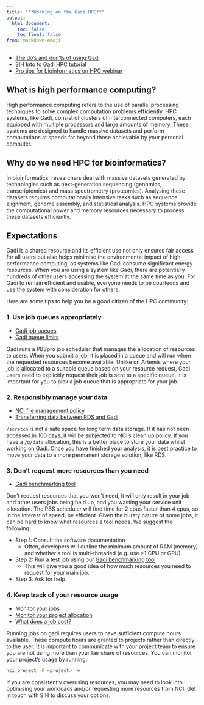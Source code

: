 ```yaml
---
title: "**Working on the Gadi HPC**"
output:
  html_document:
    toc: false
    toc_float: false
from: markdown+emoji
---
```


- [The do's and don'ts of using Gadi](https://opus.nci.org.au/spaces/Help/pages/236881327/Do+s+and+Don+ts+of+using+Gadi...)
- [SIH Into to Gadi HPC tutorial](https://sydney-informatics-hub.github.io/training.gadi.intro/)
- [Pro tips for bioinformatics on HPC webinar](https://youtu.be/YKJDRXCmGMo)

## **What is high performance computing?**

High performance computing refers to the use of parallel processing techniques to solve complex computation problems efficiently. HPC systems, like Gadi, consist of clusters of interconnected computers, each equipped with multiple processors and large amounts of memory. These systems are designed to handle massive datasets and perform computations at speeds far beyond those achievable by your personal computer. 

## **Why do we need HPC for bioinformatics?**

In bioinformatics, researchers deal with massive datasets generated by technologies such as next-generation sequencing (genomics, transcriptomics) and mass spectrometry (proteomics). Analysing these datasets requires computationally intensive tasks such as sequence alignment, genome assembly, and statistical analysis. HPC systems provide the computational power and memory resources necessary to process these datasets efficiently.

## **Expectations** 

Gadi is a shared resource and its efficient use not only ensures fair access for all users but also helps minimise the environmental impact of high-performance computing, as systems like Gadi consume significant energy resources. When you are using a system like Gadi, there are potentially hundreds of other users accessing the system at the same time as you. For Gadi to remain efficient and usable, everyone needs to be courteous and use the system with consideration for others. 

Here are some tips to help you be a good citizen of the HPC community: 

### __1. Use job queues appropriately__

- [Gadi job queues](https://opus.nci.org.au/spaces/Help/pages/90308824/Queue+Structure)
- [Gadi queue limits](https://opus.nci.org.au/spaces/Help/pages/90308823/Queue+Limits)

Gadi runs a PBSpro job scheduler that manages the allocation of resources to users. When you submit a job, it is placed in a queue and will run when the requested resources become available. Unlike on Artemis where your job is allocated to a suitable queue based on your resource request, Gadi users need to explicitly request their job is sent to a specific queue. It is important for you to pick a job queue that is appropriate for your job. 

### __2. Responsibly manage your data__ 

- [NCI file management policy](https://opus.nci.org.au/spaces/Help/pages/156434436/Gadi+scratch+File+Management)
- [Transferring data between RDS and Gadi](https://sydney-informatics-hub.github.io/training.gadi.intro/05-Data-transfer/index.html)

`/scratch` is not a safe space for long term data storage. If it has not been accessed in 100 days, it will be subjected to NCI's clean up policy. If you have a `/g/data` allocation, this is a better place to store your data whilst working on Gadi. Once you have finished your analysis, it is best practice to move your data to a more permanent storage solution, like RDS. 

### __3. Don't request more resources than you need__

- [Gadi benchmarking tool](https://github.com/Sydney-Informatics-Hub/Gadi-benchmarking/blob/main/tool_benchmark.pbs)

Don't request resources that you won't need, it will only result in your job and other users jobs being held up, and you wasting your service unit allocation. The PBS scheduler will find time for 2 cpus faster than 4 cpus, so in the interest of speed, be efficient. Given the bursty nature of some jobs, it can be hard to know what resources a tool needs. We suggest the following: 

- Step 1: Consult the software documentation
  - Often, developers will outline the minimum amount of RAM (memory) and whether a tool is multi-threaded (e.g. use >1 CPU or GPU)
- Step 2: Run a test job using our [Gadi benchmarking tool](https://github.com/Sydney-Informatics-Hub/Gadi-benchmarking/blob/main/tool_benchmark.pbs)
  - This will give you a good idea of how much resources you need to request for your main job.
- Step 3: Ask for help

### __4. Keep track of your resource usage__

- [Monitor your jobs](https://opus.nci.org.au/spaces/Help/pages/236880322/Job+monitoring...)
- [Monitor your project allocation](https://opus.nci.org.au/spaces/Help/pages/236881132/Allocations...)
- [What does a job cost?](https://opus.nci.org.au/spaces/Help/pages/236880942/Job+Costs...)

Running jobs on gadi requires users to have sufficient compute hours available. These compute hours are granted to projects rather than directly to the user. It is important to communicate with your project team to ensure you are not using more than your fair share of resources. You can monitor your project's usage by running:

```bash
nci_project -P <project> -v
```

If you are consistently overusing resources, you may need to look into optimising your workloads and/or requesting more resources from NCI. Get in touch with SIH to discuss your options.